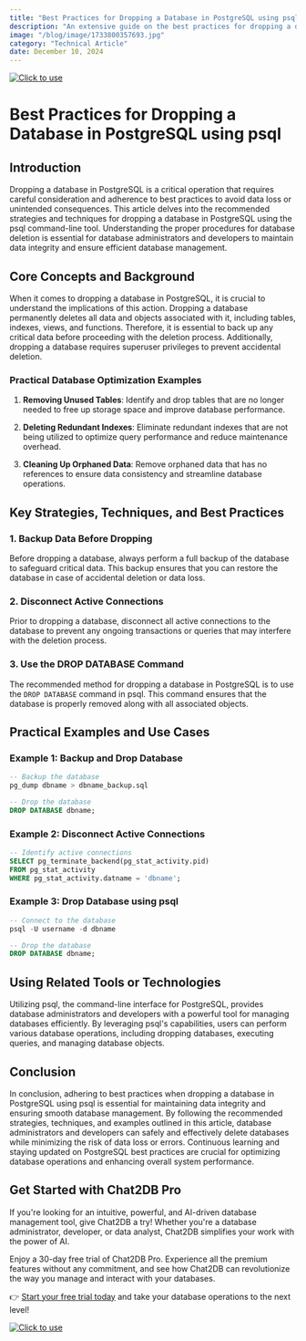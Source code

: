 ```yaml
---
title: "Best Practices for Dropping a Database in PostgreSQL using psql"
description: "An extensive guide on the best practices for dropping a database in PostgreSQL using psql, covering key strategies, techniques, and practical examples."
image: "/blog/image/1733800357693.jpg"
category: "Technical Article"
date: December 10, 2024
---
```

[![Click to use](/image/blog/bg/chat2db1.png)](https://app.chat2db.ai/)
# Best Practices for Dropping a Database in PostgreSQL using psql


<Authors date="December 10, 2024">
  <Author name="Jing" link="https://chat2db.ai" />
</Authors>

## Introduction

Dropping a database in PostgreSQL is a critical operation that requires careful consideration and adherence to best practices to avoid data loss or unintended consequences. This article delves into the recommended strategies and techniques for dropping a database in PostgreSQL using the psql command-line tool. Understanding the proper procedures for database deletion is essential for database administrators and developers to maintain data integrity and ensure efficient database management.

## Core Concepts and Background

When it comes to dropping a database in PostgreSQL, it is crucial to understand the implications of this action. Dropping a database permanently deletes all data and objects associated with it, including tables, indexes, views, and functions. Therefore, it is essential to back up any critical data before proceeding with the deletion process. Additionally, dropping a database requires superuser privileges to prevent accidental deletion.

### Practical Database Optimization Examples

1. **Removing Unused Tables**: Identify and drop tables that are no longer needed to free up storage space and improve database performance.

2. **Deleting Redundant Indexes**: Eliminate redundant indexes that are not being utilized to optimize query performance and reduce maintenance overhead.

3. **Cleaning Up Orphaned Data**: Remove orphaned data that has no references to ensure data consistency and streamline database operations.

## Key Strategies, Techniques, and Best Practices

### 1. Backup Data Before Dropping

Before dropping a database, always perform a full backup of the database to safeguard critical data. This backup ensures that you can restore the database in case of accidental deletion or data loss.

### 2. Disconnect Active Connections

Prior to dropping a database, disconnect all active connections to the database to prevent any ongoing transactions or queries that may interfere with the deletion process.

### 3. Use the DROP DATABASE Command

The recommended method for dropping a database in PostgreSQL is to use the `DROP DATABASE` command in psql. This command ensures that the database is properly removed along with all associated objects.

## Practical Examples and Use Cases

### Example 1: Backup and Drop Database

```sql
-- Backup the database
pg_dump dbname > dbname_backup.sql

-- Drop the database
DROP DATABASE dbname;
```

### Example 2: Disconnect Active Connections

```sql
-- Identify active connections
SELECT pg_terminate_backend(pg_stat_activity.pid)
FROM pg_stat_activity
WHERE pg_stat_activity.datname = 'dbname';
```

### Example 3: Drop Database using psql

```sql
-- Connect to the database
psql -U username -d dbname

-- Drop the database
DROP DATABASE dbname;
```

## Using Related Tools or Technologies

Utilizing psql, the command-line interface for PostgreSQL, provides database administrators and developers with a powerful tool for managing databases efficiently. By leveraging psql's capabilities, users can perform various database operations, including dropping databases, executing queries, and managing database objects.

## Conclusion

In conclusion, adhering to best practices when dropping a database in PostgreSQL using psql is essential for maintaining data integrity and ensuring smooth database management. By following the recommended strategies, techniques, and examples outlined in this article, database administrators and developers can safely and effectively delete databases while minimizing the risk of data loss or errors. Continuous learning and staying updated on PostgreSQL best practices are crucial for optimizing database operations and enhancing overall system performance.

## Get Started with Chat2DB Pro

If you're looking for an intuitive, powerful, and AI-driven database management tool, give Chat2DB a try! Whether you're a database administrator, developer, or data analyst, Chat2DB simplifies your work with the power of AI.

Enjoy a 30-day free trial of Chat2DB Pro. Experience all the premium features without any commitment, and see how Chat2DB can revolutionize the way you manage and interact with your databases.

👉 [Start your free trial today](https://app.chat2db.ai/) and take your database operations to the next level!

[![Click to use](/image/blog/bg/chat2db.jpg)](https://app.chat2db.ai/)
